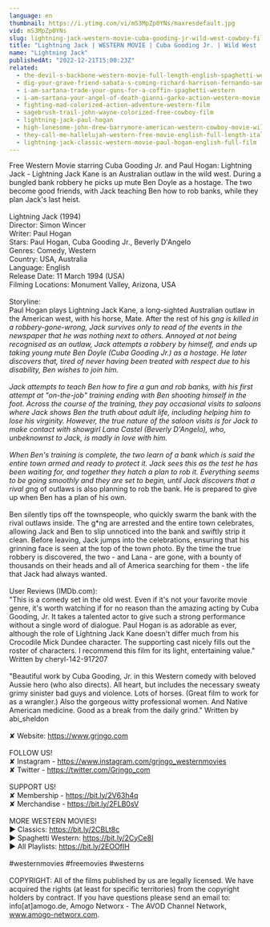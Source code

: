 ```yaml
---
language: en
thumbnail: https://i.ytimg.com/vi/mS3MpZp0YNs/maxresdefault.jpg
vid: mS3MpZp0YNs
slug: lightning-jack-western-movie-cuba-gooding-jr-wild-west-cowboy-film
title: "Lightning Jack | WESTERN MOVIE | Cuba Gooding Jr. | Wild West | Cowboy Film"
name: "Lightning Jack"
publishedAt: "2022-12-21T15:00:23Z"
related:
  - the-devil-s-backbone-western-movie-full-length-english-spaghetti-western-cowboyfilm-watchfree
  - dig-your-grave-friend-sabata-s-coming-richard-harrison-fernando-sancho
  - i-am-sartana-trade-your-guns-for-a-coffin-spaghetti-western
  - i-am-sartana-your-angel-of-death-gianni-garko-action-western-movie
  - fighting-mad-colorized-action-adventure-western-film
  - sagebrush-trail-john-wayne-colorized-free-cowboy-film
  - lightning-jack-paul-hogan
  - high-lonesome-john-drew-barrymore-american-western-cowboy-movie-wild-west-english
  - they-call-me-hallelujah-western-free-movie-english-full-length-italian-western-feature-film
  - lightning-jack-classic-western-movie-paul-hogan-english-full-film
---
```


Free Western Movie starring Cuba Gooding Jr. and Paul Hogan: Lightning Jack - Lightning Jack Kane is an Australian outlaw in the wild west. During a bungled bank robbery he picks up mute Ben Doyle as a hostage. The two become good friends, with Jack teaching Ben how to rob banks, while they plan Jack's last heist. <br />
<br />
Lightning Jack (1994)<br />
Director: Simon Wincer<br />
Writer: Paul Hogan<br />
Stars: Paul Hogan, Cuba Gooding Jr., Beverly D'Angelo<br />
Genres: Comedy, Western<br />
Country: USA, Australia<br />
Language: English<br />
Release Date: 11 March 1994 (USA)<br />
Filming Locations: Monument Valley, Arizona, USA <br />
<br />
Storyline:<br />
Paul Hogan plays Lightning Jack Kane, a long-sighted Australian outlaw in the American west, with his horse, Mate. After the rest of his g*ng is killed in a robbery-gone-wrong, Jack survives only to read of the events in the newspaper that he was nothing next to others. Annoyed at not being recognised as an outlaw, Jack attempts a robbery by himself, and ends up taking young mute Ben Doyle (Cuba Gooding Jr.) as a hostage. He later discovers that, tired of never having been treated with respect due to his disability, Ben wishes to join him.<br />
<br />
Jack attempts to teach Ben how to fire a gun and rob banks, with his first attempt at "on-the-job" training ending with Ben shooting himself in the foot. Across the course of the training, they pay occasional visits to saloons where Jack shows Ben the truth about adult life, including helping him to lose his virginity. However, the true nature of the saloon visits is for Jack to make contact with showgirl Lana Castel (Beverly D'Angelo), who, unbeknownst to Jack, is madly in love with him.<br />
<br />
When Ben's training is complete, the two learn of a bank which is said the entire town armed and ready to protect it. Jack sees this as the test he has been waiting for, and together they hatch a plan to rob it. Everything seems to be going smoothly and they are set to begin, until Jack discovers that a rival g*ng of outlaws is also planning to rob the bank. He is prepared to give up when Ben has a plan of his own.<br />
<br />
Ben silently tips off the townspeople, who quickly swarm the bank with the rival outlaws inside. The g*ng are arrested and the entire town celebrates, allowing Jack and Ben to slip unnoticed into the bank and swiftly strip it clean. Before leaving, Jack jumps into the celebrations, ensuring that his grinning face is seen at the top of the town photo. By the time the true robbery is discovered, the two - and Lana - are gone, with a bounty of thousands on their heads and all of America searching for them - the life that Jack had always wanted.<br />
<br />
User Reviews (IMDb.com):<br />
"This is a comedy set in the old west. Even if it's not your favorite movie genre, it's worth watching if for no reason than the amazing acting by Cuba Gooding, Jr. It takes a talented actor to give such a strong performance without a single word of dialogue. Paul Hogan is as adorable as ever, although the role of Lightning Jack Kane doesn't differ much from his Crocodile Mick Dundee character. The supporting cast nicely fills out the roster of characters. I recommend this film for its light, entertaining value." Written by cheryl-142-917207<br />
<br />
"Beautiful work by Cuba Gooding, Jr. in this Western comedy with beloved Aussie hero (who also directs). All heart, but includes the necessary sweaty grimy sinister bad guys and violence. Lots of horses. (Great film to work for as a wrangler.) Also the gorgeous witty professional women. And Native American medicine. Good as a break from the daily grind." Written by abi_sheldon<br />
<br />
✘ Website: https://www.grjngo.com<br />
<br />
FOLLOW US!<br />
✘ Instagram - https://www.instagram.com/grjngo_westernmovies<br />
✘ Twitter - https://twitter.com/Grjngo_com<br />
<br />
SUPPORT US!<br />
✘ Membership - https://bit.ly/2V63h4q<br />
✘ Merchandise - https://bit.ly/2FLB0sV<br />
<br />
MORE WESTERN MOVIES! <br />
► Classics: https://bit.ly/2CBLt8c <br />
► Spaghetti Western: https://bit.ly/2CyCe8I <br />
► All Playlists: https://bit.ly/2EOOfIH <br />
<br />
#westernmovies #freemovies #westerns<br />
<br />
COPYRIGHT: All of the films published by us are legally licensed. We have acquired the rights (at least for specific territories) from the copyright holders by contract. If you have questions please send an email to: info[at]amogo.de, Amogo Networx - The AVOD Channel Network, www.amogo-networx.com.